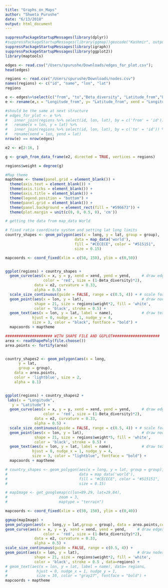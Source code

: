 ```yaml
---
title: "Graphs_on_Maps"
author: "Shweta Purushe"
date: "6/13/2018"
output: html_document
---
```


```r
suppressPackageStartupMessages(library(dplyr))
#suppressPackageStartupMessages(library(ggmap))geocode("Kashmir", output = "latlon", source="google")
suppressPackageStartupMessages(library(igraph))
suppressPackageStartupMessages(library(ggplot2))
library(maptools)
```

```r
edges <- read.csv("/Users/spurushe/Downloads/edges_for_plot.csv");
head(edges)
```

```r
regions <- read.csv("/Users/spurushe/Downloads/nodes.csv")
names(regions) <- c("id", "name", "lon", "lat")
regions
```

```r
e <- edges%>%select(c("from", "to","Beta_diversity", "Latitude_from","Longitude_from", "Latitude_to", "Longitude_to"))
e <- rename(e,x = "Longitude_from", y= "Latitude_from", xend = "Longitude_to", yend = "Latitude_to");

#should be the same at next structure
# edges_for_plot <- e %>%
#   inner_join(regions %>% select(id, lon, lat), by = c('from' = 'id')) %>%
#   rename(x = lon, y = lat) %>%
#   inner_join(regions %>% select(id, lon, lat), by = c('to' = 'id')) %>%
#   rename(xend = lon, yend = lat)
nrow(e) == nrow(edges)

e2 <- e[2:16, ]
```

```r
g <- graph_from_data_frame(e2, directed = TRUE, vertices = regions)

```

```r
regions$weight = degree(g)
```

```r
#Map theme 
maptheme <- theme(panel.grid = element_blank()) +
  theme(axis.text = element_blank()) +
  theme(axis.ticks = element_blank()) +
  theme(axis.title = element_blank()) +
  theme(legend.position = "bottom") +
  theme(panel.grid = element_blank()) +
  theme(panel.background = element_rect(fill = "#596673")) +
  theme(plot.margin = unit(c(0, 0, 0.5, 0), 'cm'))
```

```r
# getting the data from map_data World 

# fixed ratio coordinate system and setting lat long limits
country_shapes <- geom_polygon(aes(x = long, y = lat, group = group),
                               data = map_data('world'),
                               fill = "#CECECE", color = "#515151",
                               size = 0.15)


```

```r

mapcoords <- coord_fixed(xlim = c(50, 150), ylim = c(0,50))


ggplot(regions) + country_shapes +
  geom_curve(aes(x = x, y = y, xend = xend, yend = yend,     # draw edges as arcs
                 color = 'red', size = (1-Beta_diversity)*2),
             data = e2, curvature = 0.33,
             alpha = 0.5) +
  scale_size_continuous(guide = FALSE, range = c(0.5, 4)) + # scale for edge widths
  geom_point(aes(x = lon, y = lat),                          # draw nodes
             shape = 21, size = regions$weight*2, fill = 'white',
             color = 'black', stroke = 0.5) +
  geom_text(aes(x = lon, y = lat, label = name),             # draw text labels
            hjust = 0, nudge_x = 1, nudge_y = 4,
            size = 3, color = "black", fontface = "bold") +
  mapcoords + maptheme
```

```r
##################### WITH SHAPE FILE AND GGPLOT##################### 
area <- readShapePoly(file.choose())
area.points <- fortify(area)


country_shapes2 <- geom_polygon(aes(x = long,
      y = lat,
      group = group),
    data = area.points,
    color = 'lightblue', size = 2,
    alpha = 0.1) 


ggplot(regions) + country_shapes2 + 
 labs(x = "Longitude",
   y = "Latitude") +
  geom_curve(aes(x = x, y = y, xend = xend, yend = yend,     # draw edges as arcs
                 color = 'red', size = (1-Beta_diversity)*2),
             data = e2, curvature = 0.33,
             alpha = 0.5) +
  scale_size_continuous(guide = FALSE, range = c(0.5, 4)) + # scale for edge widths
  geom_point(aes(x = lon, y = lat),                          # draw nodes
             shape = 21, size = regions$weight*5, fill = 'white',
             color = 'black', stroke = 0.5) +
  geom_text(aes(x = lon, y = lat, label = name),             # draw text labels
            hjust = 0, nudge_x = 1, nudge_y = 4,
            size = 3, color = "lightblue", fontface = "bold") +
  mapcoords + maptheme
```


```r
# country_shapes <- geom_polygon(aes(x = long, y = lat, group = group),
#                                data = map_data('world'),
#                                fill = "#CECECE", color = "#515151",
#                                size = 0.15)

# mapImage <- get_googlemap(c(lon=89.29, lat=29.84),
#                       zoom = 3,
#                       maptype = "terrain")

mapcoords <- coord_fixed(xlim = c(50, 150), ylim = c(0,40))

ggmap(mapImage) +
geom_polygon(aes(x = long,y = lat,group = group), data = area.points,color = 'gray27',size=1.5, alpha =  0.2) +labs(x = "Longitude",y = "Latitude") +
geom_curve(aes(x = x, y = y, xend = xend, yend = yend,     # draw edges as arcs
                 color = 'red', size = (1-Beta_diversity)*2),
             data = e2, curvature = 0.33,
             alpha = 0.5) +
scale_size_continuous(guide = FALSE, range = c(0.5, 4)) +  
geom_point(aes(x = lon, y = lat),                          # draw nodes
             shape = 21, size = regions$weight*2, fill = 'white',
             color = 'black', stroke = 0.5 , data=regions) + 
# geom_text(aes(x = lon, y = lat, label = name), data= regions,             # draw text labels
#             hjust = 0, nudge_x = 1, nudge_y = 1,
#             size = 10, color = "gray27", fontface = "bold") +
mapcoords + maptheme

```


